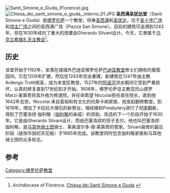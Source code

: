 [[File:Santi_Simone_e_Giuda_(Florence).jpg|thumb]]
[[File:Chiesa_dei_santi_simone_e_giuda,_interno_01.JPG|thumb]]
'''圣西满圣犹达堂'''（Santi Simone e Giuda）是[[佛罗伦萨|佛罗伦萨]]一个教堂，供奉[[圣西满|圣西满]]和[[圣犹达|圣犹达]]，位于[[圣十字广场|圣十字广场]]和[[领主广场|领主广场]]之间的圣西满广场（Piazza San Simone）。目前的建筑可追溯到1243年，但在1630年经历了重大的改建由Gherardo Silvani设计。今天，它隶属于[[乌克兰希腊礼天主教会|乌克兰希腊礼天主教会]]<ref>Archdiocese of Florence. [http://www.diocesifirenze.it/diocesi_firenze/diocesi/00024164_Recapiti_delle_Comunita_cattoliche_estere_in_Toscana.html Chiesa dei Santi Simone e Giuda] {{Wayback|url=http://www.diocesifirenze.it/diocesi_firenze/diocesi/00024164_Recapiti_delle_Comunita_cattoliche_estere_in_Toscana.html |date=20120424230023 }}</ref>。

==历史==
该堂开始于1192年，坐落在城墙外巴迪亚佛罗伦萨[[巴迪亚教堂|巴迪亚教堂]]修士们拥有的葡萄园间。它在1209年扩建，然后在1243年完全重建。新建筑在1247年由主教Ardengo Trotti祝圣，成为本堂区教堂。1527年的[[阿诺河|阿诺河]]洪水期间它受到严重损坏。认真的修复直到17世纪初才开始。1608年，佛罗伦萨总主教亚历山德罗 Marzi·美第奇将其升格为修道院，并任命若望·Niccolai担任首任院长，直到他1642年去世。Niccolai 来自富裕和有文化的托斯卡纳家族，他发起翻修教堂。到1619年，增加了卡拉拉大理石的新祭台，唱经楼和Presbytery进行了彻底翻新，得到了巴塞洛缪·伽利略（[[伽利略|伽利略]]的亲戚）的资助。改造的下一个阶段开始于1630年。它是由Gherardo Silvani设计，而由巴塞洛缪的侄子支付。他也叫巴塞洛缪·伽利略，是[[马耳他骑士团|马耳他骑士团]]骑士、莱奥波尔多·德·美第奇的管家。Silvani装修的最后阶段（装饰华丽的天花板）于1665年完成。该教堂同时包含伽利略家族和马耳他骑士团的众多标志。

==参考==
{{Reflist}}
{{coord|43|46|11|N|11|15|38|E|type:landmark|display=title}}
{{佛罗伦萨地标}}
[[Category:佛罗伦萨教堂|Category:佛罗伦萨教堂]]